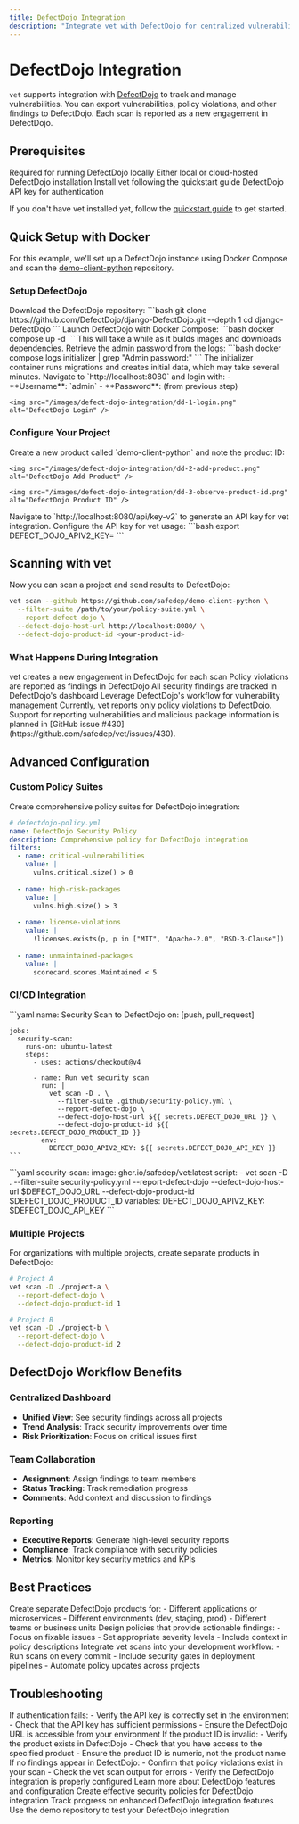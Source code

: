 ```yaml
---
title: DefectDojo Integration
description: "Integrate vet with DefectDojo for centralized vulnerability tracking and management"
---
```


# DefectDojo Integration

`vet` supports integration with [DefectDojo](https://github.com/DefectDojo/django-DefectDojo) to track and manage vulnerabilities. You can export vulnerabilities, policy violations, and other findings to DefectDojo. Each scan is reported as a new engagement in DefectDojo.

## Prerequisites

<CardGroup cols={2}>
  <Card title="Docker & Docker Compose" icon="docker">
    Required for running DefectDojo locally
  </Card>
  <Card title="DefectDojo Instance" icon="server">
    Either local or cloud-hosted DefectDojo installation
  </Card>
  <Card title="vet CLI" icon="terminal">
    Install vet following the quickstart guide
  </Card>
  <Card title="API Access" icon="key">
    DefectDojo API key for authentication
  </Card>
</CardGroup>

If you don't have vet installed yet, follow the [quickstart guide](/quickstart) to get started.

## Quick Setup with Docker

For this example, we'll set up a DefectDojo instance using Docker Compose and scan the [demo-client-python](https://github.com/safedep/demo-client-python) repository.

### Setup DefectDojo

<Steps>
  <Step title="Clone DefectDojo">
    Download the DefectDojo repository:
    ```bash
    git clone https://github.com/DefectDojo/django-DefectDojo.git --depth 1
    cd django-DefectDojo
    ```
  </Step>
  
  <Step title="Start Services">
    Launch DefectDojo with Docker Compose:
    ```bash
    docker compose up -d
    ```
    <Info>
    This will take a while as it builds images and downloads dependencies.
    </Info>
  </Step>
  
  <Step title="Get Admin Password">
    Retrieve the admin password from the logs:
    ```bash
    docker compose logs initializer | grep "Admin password:"
    ```
    <Note>
    The initializer container runs migrations and creates initial data, which may take several minutes.
    </Note>
  </Step>
  
  <Step title="Access DefectDojo">
    Navigate to `http://localhost:8080` and login with:
    - **Username**: `admin`
    - **Password**: (from previous step)
    
    <img src="/images/defect-dojo-integration/dd-1-login.png" alt="DefectDojo Login" />
  </Step>
</Steps>

### Configure Your Project

<Steps>
  <Step title="Create Product">
    Create a new product called `demo-client-python` and note the product ID:
    
    <img src="/images/defect-dojo-integration/dd-2-add-product.png" alt="DefectDojo Add Product" />
    
    <img src="/images/defect-dojo-integration/dd-3-observe-product-id.png" alt="DefectDojo Product ID" />
  </Step>
  
  <Step title="Generate API Key">
    Navigate to `http://localhost:8080/api/key-v2` to generate an API key for vet integration.
  </Step>
  
  <Step title="Set Environment Variable">
    Configure the API key for vet usage:
    ```bash
    export DEFECT_DOJO_APIV2_KEY=<your-api-key>
    ```
  </Step>
</Steps>

## Scanning with vet

Now you can scan a project and send results to DefectDojo:

```bash
vet scan --github https://github.com/safedep/demo-client-python \
  --filter-suite /path/to/your/policy-suite.yml \
  --report-defect-dojo \
  --defect-dojo-host-url http://localhost:8080/ \
  --defect-dojo-product-id <your-product-id>
```

### What Happens During Integration

<CardGroup cols={2}>
  <Card title="Engagement Creation" icon="plus">
    vet creates a new engagement in DefectDojo for each scan
  </Card>
  <Card title="Policy Violations" icon="exclamation-triangle">
    Policy violations are reported as findings in DefectDojo
  </Card>
  <Card title="Centralized Tracking" icon="chart-line">
    All security findings are tracked in DefectDojo's dashboard
  </Card>
  <Card title="Workflow Integration" icon="workflow">
    Leverage DefectDojo's workflow for vulnerability management
  </Card>
</CardGroup>

<Warning>
Currently, vet reports only policy violations to DefectDojo. Support for reporting vulnerabilities and malicious package information is planned in [GitHub issue #430](https://github.com/safedep/vet/issues/430).
</Warning>

## Advanced Configuration

### Custom Policy Suites

Create comprehensive policy suites for DefectDojo integration:

```yaml
# defectdojo-policy.yml
name: DefectDojo Security Policy
description: Comprehensive policy for DefectDojo integration
filters:
  - name: critical-vulnerabilities
    value: |
      vulns.critical.size() > 0
      
  - name: high-risk-packages
    value: |
      vulns.high.size() > 3
      
  - name: license-violations
    value: |
      !licenses.exists(p, p in ["MIT", "Apache-2.0", "BSD-3-Clause"])
      
  - name: unmaintained-packages
    value: |
      scorecard.scores.Maintained < 5
```

### CI/CD Integration

<Tabs>
  <Tab title="GitHub Actions">
    ```yaml
    name: Security Scan to DefectDojo
    on: [push, pull_request]
    
    jobs:
      security-scan:
        runs-on: ubuntu-latest
        steps:
          - uses: actions/checkout@v4
          
          - name: Run vet security scan
            run: |
              vet scan -D . \
                --filter-suite .github/security-policy.yml \
                --report-defect-dojo \
                --defect-dojo-host-url ${{ secrets.DEFECT_DOJO_URL }} \
                --defect-dojo-product-id ${{ secrets.DEFECT_DOJO_PRODUCT_ID }}
            env:
              DEFECT_DOJO_APIV2_KEY: ${{ secrets.DEFECT_DOJO_API_KEY }}
    ```
  </Tab>
  
  <Tab title="GitLab CI">
    ```yaml
    security-scan:
      image: ghcr.io/safedep/vet:latest
      script:
        - vet scan -D . 
            --filter-suite security-policy.yml
            --report-defect-dojo
            --defect-dojo-host-url $DEFECT_DOJO_URL
            --defect-dojo-product-id $DEFECT_DOJO_PRODUCT_ID
      variables:
        DEFECT_DOJO_APIV2_KEY: $DEFECT_DOJO_API_KEY
    ```
  </Tab>
</Tabs>

### Multiple Projects

For organizations with multiple projects, create separate products in DefectDojo:

```bash
# Project A
vet scan -D ./project-a \
  --report-defect-dojo \
  --defect-dojo-product-id 1

# Project B  
vet scan -D ./project-b \
  --report-defect-dojo \
  --defect-dojo-product-id 2
```

## DefectDojo Workflow Benefits

### Centralized Dashboard

- **Unified View**: See security findings across all projects
- **Trend Analysis**: Track security improvements over time
- **Risk Prioritization**: Focus on critical issues first

### Team Collaboration

- **Assignment**: Assign findings to team members
- **Status Tracking**: Track remediation progress
- **Comments**: Add context and discussion to findings

### Reporting

- **Executive Reports**: Generate high-level security reports
- **Compliance**: Track compliance with security policies
- **Metrics**: Monitor key security metrics and KPIs

## Best Practices

<AccordionGroup>
  <Accordion title="Product Organization">
    Create separate DefectDojo products for:
    - Different applications or microservices
    - Different environments (dev, staging, prod)
    - Different teams or business units
  </Accordion>
  
  <Accordion title="Policy Configuration">
    Design policies that provide actionable findings:
    - Focus on fixable issues
    - Set appropriate severity levels
    - Include context in policy descriptions
  </Accordion>
  
  <Accordion title="Automation">
    Integrate vet scans into your development workflow:
    - Run scans on every commit
    - Include security gates in deployment pipelines
    - Automate policy updates across projects
  </Accordion>
</AccordionGroup>

## Troubleshooting

<AccordionGroup>
  <Accordion title="API Key Issues">
    If authentication fails:
    - Verify the API key is correctly set in the environment
    - Check that the API key has sufficient permissions
    - Ensure the DefectDojo URL is accessible from your environment
  </Accordion>
  
  <Accordion title="Product ID Errors">
    If the product ID is invalid:
    - Verify the product exists in DefectDojo
    - Check that you have access to the specified product
    - Ensure the product ID is numeric, not the product name
  </Accordion>
  
  <Accordion title="No Findings Reported">
    If no findings appear in DefectDojo:
    - Confirm that policy violations exist in your scan
    - Check the vet scan output for errors
    - Verify the DefectDojo integration is properly configured
  </Accordion>
</AccordionGroup>

<CardGroup cols={2}>
  <Card title="DefectDojo Documentation" icon="book" href="https://documentation.defectdojo.com/">
    Learn more about DefectDojo features and configuration
  </Card>
  <Card title="Policy as Code Guide" icon="file-code" href="/advanced/policy-as-code">
    Create effective security policies for DefectDojo integration
  </Card>
  <Card title="vet GitHub Issues" icon="bug" href="https://github.com/safedep/vet/issues/430">
    Track progress on enhanced DefectDojo integration features
  </Card>
  <Card title="Demo Repository" icon="github" href="https://github.com/safedep/demo-client-python">
    Use the demo repository to test your DefectDojo integration
  </Card>
</CardGroup>
